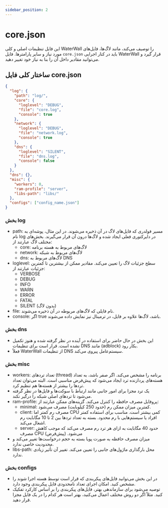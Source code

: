 ```yaml
---
sidebar_position: 2
---
```


# core.json

این فایل تنظیمات اصلی و کلی WaterWall را توصیف می‌کند، مانند لاگ‌ها، فایل‌های مورد نیاز و سایر پارامترها. فایل `core.json` باید در کنار اجرایی WaterWall قرار گیرد و می‌توانید مقادیر داخل آن را بنا به نیاز خود تغییر دهید.

## ساختار کلی فایل core.json

```json title="core.json"
{
  "log": {
    "path": "log/",
    "core": {
      "loglevel": "DEBUG",
      "file": "core.log",
      "console": true
    },
    "network": {
      "loglevel": "DEBUG",
      "file": "network.log",
      "console": true
    },
    "dns": {
      "loglevel": "SILENT",
      "file": "dns.log",
      "console": false
    }
  },
  "dns": {},
  "misc": {
    "workers": 0,
    "ram-profile": "server",
    "libs-path": "libs/"
  },
  "configs": ["config_name.json"]
}
```

### بخش log

- path: مسیر فولدری که فایل‌های لاگ در آن ذخیره می‌شوند. در این مثال، پوشه‌ای به نام log در دایرکتوری فعلی ایجاد شده و لاگ‌ها درون آن قرار می‌گیرند.
  بخش‌های مختلف لاگ عبارتند از:
  - core: لاگ‌های مربوط به هسته برنامه
  - network: لاگ‌های مربوط به شبکه
  - dns: لاگ‌های مربوط به DNS
- loglevel: سطح جزئیات لاگ را تعیین می‌کند. مقادیر ممکن از بیشترین تا کمترین جزئیات عبارتند از:
  - VERBOSE
  - DEBUG
  - INFO
  - WARN
  - ERROR
  - FATAL
  - SILENT (بدون لاگ)
- file: نام فایلی که لاگ‌های مربوطه در آن ذخیره می‌شوند.
- console: اگر true باشد، لاگ‌ها علاوه بر فایل، در ترمینال نیز نمایش داده می‌شوند.

### بخش dns

- این بخش در حال حاضر برای استفاده در آینده در نظر گرفته شده و هنوز تکمیل نشده است. قرار است برای تنظیمات DNS مانند (adblock) بکار رود.
- فعلاً WaterWall از تنظیمات DNS سیستم‌عامل پیروی می‌کند.

### بخش misc

- workers: تعداد ترد‌های (thread) برنامه را مشخص می‌کند. اگر صفر باشد، به تعداد هسته‌های پردازنده ترد ایجاد می‌شود که پیش‌فرض مناسبی است. البته می‌توان تعداد ترد‌ها را بیشتر از هسته‌ها هم تنظیم کرد.
- یک ترد مجزا برای امور جانبی مانند ارتباط با سوکت‌ها و فایل‌ها در نظر گرفته می‌شود تا ترد‌های اصلی شبکه را درگیر نکند.
- ram-profile: پروفایل مصرف حافظه را کنترل می‌کند. گزینه‌های ممکن عبارتند از:
  - minimal: کمترین میزان ممکن رم (حدود 250 کیلوبایت) مصرف می‌شود.
  - client: مصرف رم کمتر اما CPU کمی بیشتر است. مناسب برای استفاده کمتر افراد یا سیستم‌هایی با رم محدود. بسته به تعداد ترد‌ها بین 2 تا 10 مگابایت رم اشغال می‌کند.
  - server: حدود 40 مگابایت به ازای هر ترد رم مصرف می‌کند که موجب کاهش مصرف CPU می‌شود. (پیش‌فرض)
- میزان مصرف حافظه به صورت پویا بسته به حجم درخواست‌ها تغییر می‌کند و محدودیت خاصی ندارد.
- libs-path: محل بارگذاری ماژول‌های جانبی را تعیین می‌کند. تغییر آن تأثیر زیادی ندارد.

### بخش configs

- در این بخش می‌توانید فایل‌های پیکربندی که قرار است توسط هسته اجرا شوند را مشخص کنید. امکان اجرای تعداد نامحدودی فایل پیکربندی وجود دارد.
- توصیه می‌شود برای سازماندهی بهتر، فایل‌های پیکربندی را بر اساس کارکرد تفکیک کنید. مثلاً اگر دو روش مختلف اعمال می‌کنید، بهتر است هر کدام را در یک فایل مجزا قرار دهید.
